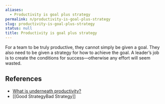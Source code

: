 ```yaml
---
aliases:
  - Productivity is goal plus strategy
permalink: n/productivity-is-goal-plus-strategy
slug: productivity-is-goal-plus-strategy
status: null
title: Productivity is goal plus strategy
---
```

For a team to be truly productive, they cannot simply be given a goal. They also need to be given a strategy for how to achieve the goal. A leader’s job is to create the conditions for success—otherwise any effort will seem wasted.

## References

- [What is underneath productivity?](https://every.to/superorganizers/what-is-underneath-productivity)
- [[Good StrategyBad Strategy]]
